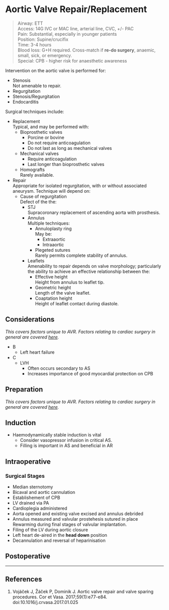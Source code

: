 # Aortic Valve Repair/Replacement

>Airway: ETT <br>
>Access: 14G IVC or MAC line, arterial line, CVC, +/- PAC <br>
>Pain: Substantial, especially in younger patients<br>
>Position: Supine/crucifix <br>
>Time: 3-4 hours  <br>
>Blood loss: G+H required. Cross-match if **re-do surgery**, anaemic, small, sick, or emergency. <br>
>Special: CPB - higher risk for anaesthetic awareness  

Intervention on the aortic valve is performed for:

* Stenosis  
Not amenable to repair.
* Regurgitation
* Stenosis/Regurgitation
* Endocarditis

Surgical techniques include:

* Replacement  
Typical, and may be performed with:
	* Bioprosthetic valves
		* Porcine or bovine
		* Do not require anticoagulation
		* Do not last as long as mechanical valves
	* Mechanical valves
		* Require anticoagulation
		* Last longer than bioprosthetic valves
	* Homografts  
	Rarely available.
* Repair  
Appropriate for isolated regurgitation, with or without associated aneurysm. Technique will depend on:
	* Cause of regurgitation  
	Defect of the the:
		* STJ  
		Supracoronary replacement of ascending aorta with prosthesis.
		* Annulus  
		Multiple techniques:
			* Annuloplasty ring  
			May be:
				* Extraaortic
				* Intraaortic
			* Plegeted sutures  
			Rarely permits complete stability of annulus.
		* Leaflets  
		Amenability to repair depends on valve morphology; particularly the ability to achieve an effective relationship between the:
			* Effective height  
			Height from annulus to leaflet tip.
			* Geometric height  
			Length of the valve leaflet.
			* Coaptation height  
			Height of leaflet contact during diastole.


## Considerations

*This covers factors unique to AVR. Factors relating to cardiac surgery in general are covered [here](/anaesthesia/cardiac/cardiac-principles.md#id).*

* B
	* Left heart failure
* C
	* LVH  
		* Often occurs secondary to AS
		* Increases importance of good myocardial protection on CPB



## Preparation

*This covers factors unique to AVR. Factors relating to cardiac surgery in general are covered [here](/anaesthesia/cardiac/cardiac-principles.md#id).*

## Induction

* Haemodynamically stable induction is vital
	* Consider vasopressor infusion in critical AS.
	* Filling is important in AS and beneficial in AR

## Intraoperative

### Surgical Stages

* Median sternotomy
* Bicaval and aortic cannulation
* Establishement of CPB
* LV drained via PA
* Cardioplegia administered
* Aorta opened and existing valve excised and annulus debrided
* Annulus measured and valvular prostehesis sutured in place  
Rewarming during final stages of valvular implantation.
* Filing of the LV during aortic closure
* Left heart de-aired in the **head down** position
* Decannulation and reversal of heparinisation

## Postoperative


---

## References

1. Vojáček J, Žáček P, Dominik J. Aortic valve repair and valve sparing procedures. Cor et Vasa. 2017;59(1):e77-e84. doi:10.1016/j.crvasa.2017.01.025
